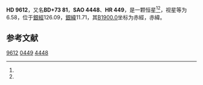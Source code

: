 {{Starbox begin
| name = HD 9612
}}
{{Starbox observe
| epoch = [[J2000.0|J2000.0]]
| constell = {{星座名待查}}<ref name=SIMBAD>{{cite web
 | url=http://simbad.u-strasbg.fr/simbad/sim-id?Ident=HR+449
 | title =Pulsating variable Star
 | publisher=Centre de Données astronomiques de Strasbourg
 | work=SIMBAD
 | accessdate=2012-07-13}}</ref><ref name=DATA>{{cite web
 | url=http://vizier.u-strasbg.fr/viz-bin/VizieR-5?-out.add=.&-source=5050&-corr=PK=HR&-out.max=9999&HR=449
 | title=VizieR Detailed Page
 | accessdate=2012-07-13
 | archive-date=2016-03-05
 | archive-url=https://web.archive.org/web/20160305082605/http://vizier.u-strasbg.fr/viz-bin/VizieR-5?-out.add=.&-source=5050&-corr=PK=HR&-out.max=9999&HR=449
 | dead-url=no
 }}</ref>
| 星官 = 
| ra = {{RA|1|37|22.5}}<ref name=SIMBAD /><ref name=DATA />
| dec = {{DEC|+74|18|3}}<ref name=SIMBAD /><ref name=DATA />
| appmag_v = 6.58<ref name=SIMBAD /><ref name=DATA />
}}
{{Starbox character
| class = B9Ve<ref name=SIMBAD /><ref name=DATA />
| b-v = 0.03<ref name=SIMBAD /><ref name=DATA />
| u-b = -0.16<ref name=SIMBAD /><ref name=DATA />
| r-i = <ref name=SIMBAD /><ref name=DATA />
| variable = 
}}
{{Starbox astrometry
| radial_v = -0.16
| prop_mo_ra = -8
| parallax = 
| p_error = 
}}
{{Starbox catalog
| names =BD+73 81，[[SAO星表|SAO]] 4448，[[HD星表|HD]] 9612，[[HR星表|HR]] 449}}
{{Starbox reference |Simbad=HR+449}}
{{Starbox end}}

'''HD 9612'''，又名'''BD+73 81'''，'''SAO 4448'''、'''HR 449'''，是一颗恒星<ref name=SIMBAD /><ref name=DATA />，视星等为6.58，位于[[銀道座標系|銀經]]126.09，[[銀道座標系|銀緯]]11.71，其[[B1900.0|B1900.0]]坐标为赤經{{RA|1|29|9.4}}，赤緯{{DEC|+73|11.71|23}}。

== 参考文献 ==
{{reflist}}

{{star-stub}}

[[Category:HD和HDE天體|9612]]
[[Category:HR天體|0449]]
[[Category:SAO天體|4448]]
